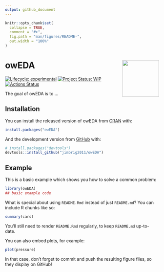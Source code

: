 ```yaml
---
output: github_document
---
```


<!-- README.md is generated from README.Rmd. Please edit that file -->

```r
knitr::opts_chunk$set(
  collapse = TRUE,
  comment = "#>",
  fig.path = "man/figures/README-",
  out.width = "100%"
)
```

# owEDA <img src='man/figures/logo.jpg' align="right" height="120" />


<!-- badges: start -->
[![Lifecycle: experimental](https://img.shields.io/badge/lifecycle-experimental-orange.svg)](https://www.tidyverse.org/lifecycle/#experimental)
[![Project Status: WIP](https://www.repostatus.org/badges/latest/wip.svg)](http://www.repostatus.org/#wip)
[![Actions Status](https://github.com/jimbrig2011/owEDA/workflows/Render%20and%20Deploy%20RMarkdown%20Website/badge.svg)](https://github.com/jimbrig2011/owEDA/actions)
<!-- badges: end -->

The goal of owEDA is to ...

## Installation

You can install the released version of owEDA from [CRAN](https://CRAN.R-project.org) with:

``` r
install.packages("owEDA")
```

And the development version from [GitHub](https://github.com/) with:

``` r
# install.packages("devtools")
devtools::install_github("jimbrig2011/owEDA")
```
## Example

This is a basic example which shows you how to solve a common problem:

```r
library(owEDA)
## basic example code
```

What is special about using `README.Rmd` instead of just `README.md`? You can include R chunks like so:

```r
summary(cars)
```

You'll still need to render `README.Rmd` regularly, to keep `README.md` up-to-date.

You can also embed plots, for example:

```r
plot(pressure)
```

In that case, don't forget to commit and push the resulting figure files, so they display on GitHub!

